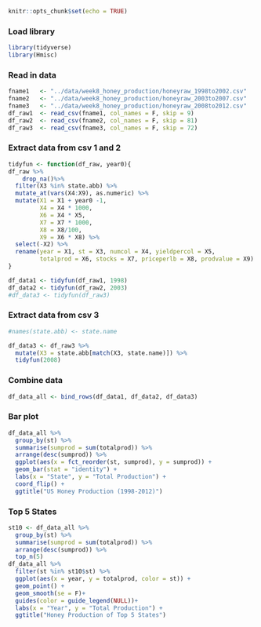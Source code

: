 ```r
knitr::opts_chunk$set(echo = TRUE)
```

### Load library  
```r
library(tidyverse)
library(Hmisc)
```

### Read in data  
```r
fname1   <- "../data/week8_honey_production/honeyraw_1998to2002.csv"
fname2   <- "../data/week8_honey_production/honeyraw_2003to2007.csv"
fname3   <- "../data/week8_honey_production/honeyraw_2008to2012.csv"
df_raw1  <- read_csv(fname1, col_names = F, skip = 9)
df_raw2  <- read_csv(fname2, col_names = F, skip = 81)
df_raw3  <- read_csv(fname3, col_names = F, skip = 72)
```

### Extract data from csv 1 and 2  
```r
tidyfun <- function(df_raw, year0){
df_raw %>% 
    drop_na()%>% 
  filter(X3 %in% state.abb) %>% 
  mutate_at(vars(X4:X9), as.numeric) %>% 
  mutate(X1 = X1 + year0 -1,
         X4 = X4 * 1000,
         X6 = X4 * X5,
         X7 = X7 * 1000,
         X8 = X8/100,
         X9 = X6 * X8) %>% 
  select(-X2) %>% 
  rename(year = X1, st = X3, numcol = X4, yieldpercol = X5,
         totalprod = X6, stocks = X7, priceperlb = X8, prodvalue = X9)  
}

df_data1 <- tidyfun(df_raw1, 1998)
df_data2 <- tidyfun(df_raw2, 2003)
#df_data3 <- tidyfun(df_raw3)
```

### Extract data from csv 3  
```r
#names(state.abb) <- state.name  

df_data3 <- df_raw3 %>% 
  mutate(X3 = state.abb[match(X3, state.name)]) %>% 
  tidyfun(2008)
```

### Combine data
```r
df_data_all <- bind_rows(df_data1, df_data2, df_data3)
```

### Bar plot
```r
df_data_all %>% 
  group_by(st) %>% 
  summarise(sumprod = sum(totalprod)) %>% 
  arrange(desc(sumprod)) %>% 
  ggplot(aes(x = fct_reorder(st, sumprod), y = sumprod)) + 
  geom_bar(stat = "identity") +
  labs(x = "State", y = "Total Production") +
  coord_flip() +
  ggtitle("US Honey Production (1998-2012)")
```


### Top 5 States
```r
st10 <- df_data_all %>% 
  group_by(st) %>% 
  summarise(sumprod = sum(totalprod)) %>% 
  arrange(desc(sumprod)) %>% 
  top_n(5)
df_data_all %>% 
  filter(st %in% st10$st) %>% 
  ggplot(aes(x = year, y = totalprod, color = st)) + 
  geom_point() +
  geom_smooth(se = F)+
  guides(color = guide_legend(NULL))+
  labs(x = "Year", y = "Total Production") +
  ggtitle("Honey Production of Top 5 States")
```


